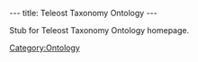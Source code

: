---
title: Teleost Taxonomy Ontology
---

Stub for Teleost Taxonomy Ontology homepage.

[[Category:Ontology]]